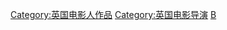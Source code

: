 {{Commonscat|Orders by country}}

[[Category:英国电影人作品|Category:英国电影人作品]]
[[Category:英国电影导演|Category:英国电影导演]]
[[Category:各國籍導演電影|B]]